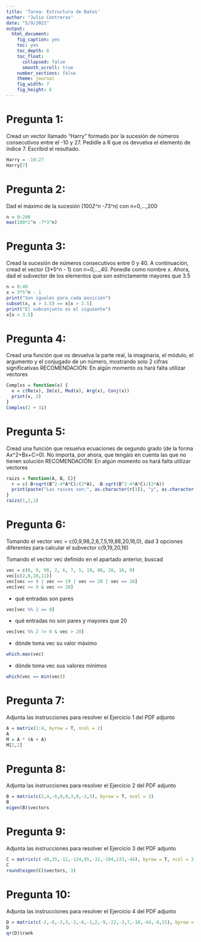 ```yaml
---
title: 'Tarea: Estructura de Datos'
author: "Julio Contreras"
date: "5/9/2021"
output:
  html_document:
    fig_caption: yes
    toc: yes
    toc_depth: 6
    toc_float:
      collapsed: false
      smooth_scroll: true 
    number_sections: false
    theme: journal 
    fig_width: 7
    fig_height: 6
---
```


<style>
body {
text-align: justify
h1.title: left}
</style>

<style type="text/css">

h1.title {
  font-size: 45px;
  color: #fc9272;
  text-align: center;
}

h4.author {
  font-size: 25px;
  color: #fc9272;
  text-align: center;
}
h4.date {
  font-size: 20px;
  color: #fc9272;
  text-align: center;
}
</style>


# Pregunta 1:
Cread un vector llamado "Harry" formado por la sucesión de números consecutivos entre el -10 y 27. Pedidle a R que os devuelva el elemento de índice 7. Escribid el resultado.

```r
Harry = -10:27
Harry[7]
```

# Pregunta 2:
Dad el máximo de la sucesión (100*2^n -7*3^n) con n=0,...,200

```r
n = 0:200
max(100*2^n -7*3^n)
```

# Pregunta 3:
Cread la sucesión de números consecutivos entre 0 y 40. A continuación, cread el vector (3*5^n - 1) con n=0,...,40. Ponedle como nombre x. Ahora, dad el subvector de los elementos que son estrictamente mayores que 3.5

```r
n = 0:40
x = 3*5^n - 1
print("Son iguales para cada posición")
subset(x, x > 3.5) == x[x > 3.5]
print("El subconjunto es el siguiente")
x[x > 3.5]
```

# Pregunta 4:
Cread una función que os devuelva la parte real, la imaginaria, el módulo, el argumento y el conjugado de un número, mostrando solo 2 cifras significativas
RECOMENDACIÓN: En algún momento os hará falta utilizar vectores

```r
Complxs = function(x) {
  v = c(Re(x), Im(x), Mod(x), Arg(x), Conj(x))
  print(v, 2)
}
Complxs(2 + 3i)
```


# Pregunta 5:
Cread una función que resuelva ecuaciones de segundo grado (de la forma Ax^2+Bx+C=0). No importa, por ahora, que tengáis en cuenta las que no tienen solución
RECOMENDACIÓN: En algún momento os hará falta utilizar vectores

```r
raizs = function(A, B, C){
  r = c(-B+sqrt(B^2-4*A*C)/(2*A), -B-sqrt(B^2-4*A*C)/(2*A))
  print(paste("Las raices son:", as.character(r[1]), "y", as.character(r[2])))
} 
raizs(1,2,1)
```

# Pregunta 6:
Tomando el vector vec = c(0,9,98,2,6,7,5,19,88,20,16,0), dad 3 opciones diferentes para calcular el subvector c(9,19,20,16)

Tomando el vector vec definido en el apartado anterior, buscad



```r
vec = c(0, 9, 98, 2, 6, 7, 5, 19, 88, 20, 16, 0)
vec[c(2,8,10,11)]
vec[vec == 9 | vec == 19 | vec == 20 | vec == 16]
vec[vec >= 9 & vec <= 20]
```

* qué entradas son pares

```r
vec[vec %% 2 == 0]
```

* qué entradas no son pares y mayores que 20

```r
vec[vec %% 2 != 0 & vec > 20]
```

* dónde toma vec su valor máximo

```r
which.max(vec)
```

* dónde toma vec sus valores mínimos

```r
which(vec == min(vec))
```

# Pregunta 7:
Adjunta las instrucciones para resolver el Ejercicio 1 del PDF adjunto

```r
A = matrix(1:4, byrow = T, ncol = 2)
A
M = A * (A + A)
M[2,2]
```

# Pregunta 8:
Adjunta las instrucciones para resolver el Ejercicio 2 del PDF adjunto

```r
B = matrix(c(2,4,-6,0,0,3,0,-2,5), byrow = T, ncol = 3)
B
eigen(B)$vectors
```

# Pregunta 9:
Adjunta las instrucciones para resolver el Ejercicio 3 del PDF adjunto

```r
C = matrix(c(-48,35,-12,-134,95,-32,-194,133,-44), byrow = T, ncol = 3)
C
round(eigen(C)$vectors, 3)
```

# Pregunta 10:
Adjunta las instrucciones para resolver el Ejercicio 4 del PDF adjunto

```r
D = matrix(c(-2,-8,-2,3,-3,-6,-1,2,-9,-22,-3,7,-18,-44,-8,15), byrow = T, ncol = 4)
D
qr(D)$rank
```
